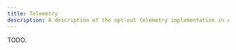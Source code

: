 ```yaml
---
title: Telemetry
description: A description of the opt-out telemetry implementation in Axolotl.
---
```


TODO.
